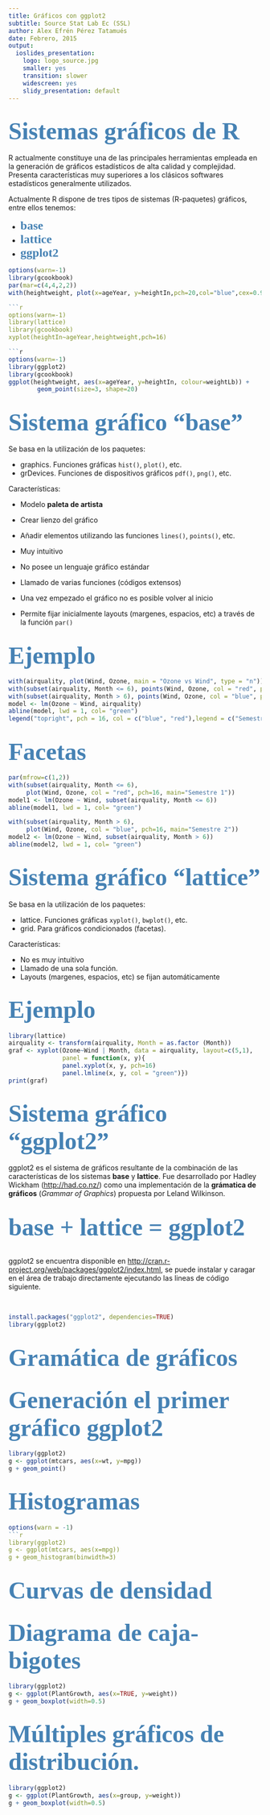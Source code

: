 ```yaml
---
title: Gráficos con ggplot2
subtitle: Source Stat Lab Ec (SSL)
author: Alex Efrén Pérez Tatamués
date: Febrero, 2015
output:
  ioslides_presentation:
    logo: logo_source.jpg
    smaller: yes
    transition: slower
    widescreen: yes
    slidy_presentation: default
---
```


## <b> <font color=SteelBlue face=Cambria size=7> Sistemas gráficos de R </font> </b>
R actualmente constituye una de las principales herramientas empleada en la generación de gráficos estadísticos de alta calidad y complejidad. Presenta características muy superiores a los clásicos softwares estadísticos generalmente utilizados.

Actualmente R dispone de tres tipos de sistemas (R-paquetes) gráficos, entre ellos tenemos:

- <b> <font color=SteelBlue face=Cambria size=5> base </font> </b>
- <b> <font color=SteelBlue face=Cambria size=5> lattice </font> </b>
- <b> <font color=SteelBlue face=Cambria size=5> ggplot2 </font> </b>

```r
options(warn=-1)
library(gcookbook)
par(mar=c(4,4,2,2))
with(heightweight, plot(x=ageYear, y=heightIn,pch=20,col="blue",cex=0.9))

```r
options(warn=-1)
library(lattice)
library(gcookbook)
xyplot(heightIn~ageYear,heightweight,pch=16)

```r
options(warn=-1)
library(ggplot2)
library(gcookbook)
ggplot(heightweight, aes(x=ageYear, y=heightIn, colour=weightLb)) +
        geom_point(size=3, shape=20)
```


## <b> <font color=SteelBlue face=Cambria size=7> Sistema gráfico "base" </font> </b>

Se basa en la utilización de los paquetes:

* graphics. Funciones gráficas `hist()`, `plot()`, etc.
* grDevices. Funciones de dispositivos gráficos `pdf()`, `png()`, etc.

Características:

* Modelo __paleta de artista__
 - Crear lienzo del gráfico
 - Añadir elementos utilizando las funciones `lines()`, `points()`, etc.
 
* Muy intuitivo
* No posee un lenguaje gráfico estándar 
* Llamado de varias funciones (códigos extensos)
* Una vez empezado el gráfico no es posible volver al inicio
* Permite fijar inicialmente layouts (margenes, espacios, etc) a través de la función `par()`

## <b> <font color=SteelBlue face=Cambria size=7> Ejemplo </font> </b>

```r
with(airquality, plot(Wind, Ozone, main = "Ozone vs Wind", type = "n"))
with(subset(airquality, Month <= 6), points(Wind, Ozone, col = "red", pch=16))
with(subset(airquality, Month > 6), points(Wind, Ozone, col = "blue", pch=16))
model <- lm(Ozone ~ Wind, airquality)
abline(model, lwd = 1, col= "green")
legend("topright", pch = 16, col = c("blue", "red"),legend = c("Semestre 2", "Semestre 1"))
```

## <b> <font color=SteelBlue face=Cambria size=7> Facetas </font> </b>
```r
par(mfrow=c(1,2))
with(subset(airquality, Month <= 6), 
     plot(Wind, Ozone, col = "red", pch=16, main="Semestre 1"))
model1 <- lm(Ozone ~ Wind, subset(airquality, Month <= 6))
abline(model1, lwd = 1, col= "green")

with(subset(airquality, Month > 6), 
     plot(Wind, Ozone, col = "blue", pch=16, main="Semestre 2"))
model2 <- lm(Ozone ~ Wind, subset(airquality, Month > 6))
abline(model2, lwd = 1, col= "green") 
```

## <b> <font color=SteelBlue face=Cambria size=7> Sistema gráfico "lattice" </font> </b>

Se basa en la utilización de los paquetes:

* lattice. Funciones gráficas `xyplot()`, `bwplot()`, etc.
* grid. Para gráficos condicionados (facetas).

Características:

* No es muy intuitivo
* Llamado de una sola función.
* Layouts (margenes, espacios, etc) se fijan automáticamente

## <b> <font color=SteelBlue face=Cambria size=7> Ejemplo </font> </b>
```r
library(lattice)
airquality <- transform(airquality, Month = as.factor (Month))
graf <- xyplot(Ozone~Wind | Month, data = airquality, layout=c(5,1),
               panel = function(x, y){
               panel.xyplot(x, y, pch=16)
               panel.lmline(x, y, col = "green")})
print(graf)
```

## <b> <font color=SteelBlue face=Cambria size=7> Sistema gráfico "ggplot2" </font> </b>

ggplot2 es el sistema de gráficos resultante de la combinación de las 
características de los sistemas **base** y **lattice**.
Fue desarrollado por Hadley Wickham (<http://had.co.nz/>) como una 
implementación de la __grámatica de gráficos__ (_Grammar of Graphics_)
propuesta por Leland  Wilkinson.

<br>
<div align=center> <b> <font color=SteelBlue face=Cambria size=7> base + lattice = ggplot2 </font> </b> </div>

<br>
ggplot2 se encuentra disponible en <http://cran.r-project.org/web/packages/ggplot2/index.html>, se puede instalar y caragar en el área de trabajo directamente ejecutando 
las lineas de código siguiente.

<br>
```r
install.packages("ggplot2", dependencies=TRUE)
library(ggplot2)
```

## <b> <font color=SteelBlue face=Cambria size=7> Gramática de gráficos </font> </b>





## <b> <font color=SteelBlue face=Cambria size=7> Generación el primer gráfico ggplot2 </font> </b>

```r
library(ggplot2)
g <- ggplot(mtcars, aes(x=wt, y=mpg))
g + geom_point()
```

## <b> <font color=SteelBlue face=Cambria size=7> Histogramas </font> </b>
```r
options(warn = -1)
```r
library(ggplot2)
g <- ggplot(mtcars, aes(x=mpg))
g + geom_histogram(binwidth=3)
```

## <b> <font color=SteelBlue face=Cambria size=7> Curvas de densidad </font> </b>


## <b> <font color=SteelBlue face=Cambria size=7> Diagrama de caja-bigotes </font> </b>
```r
library(ggplot2)
g <- ggplot(PlantGrowth, aes(x=TRUE, y=weight)) 
g + geom_boxplot(width=0.5)
```

## <b> <font color=SteelBlue face=Cambria size=7> Múltiples gráficos de distribución. </font> </b>
```r
library(ggplot2)
g <- ggplot(PlantGrowth, aes(x=group, y=weight)) 
g + geom_boxplot(width=0.5)
```
















